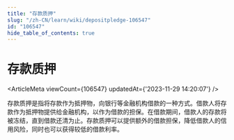 ```yaml
---
title: "存款质押"
slug: "/zh-CN/learn/wiki/depositpledge-106547"
id: "106547"
hide_table_of_contents: true
---
```



<Breadcrumbs current="存款质押" />

# 存款质押

<ArticleMeta viewCount={106547} updatedAt={'2023-11-29 14:20:07'} />
<div className='border-solid border-b border-t-0 my-4 border-[var(--ifm-color-gray-300)]' />

存款质押是指将存款作为抵押物，向银行等金融机构借款的一种方式。借款人将存款作为抵押物提供给金融机构，以作为借款的担保。在借款期间，借款人的存款将被冻结，直到借款还清为止。存款质押可以提供额外的借款担保，降低借款人的信用风险，同时也可以获得较低的借款利率。
